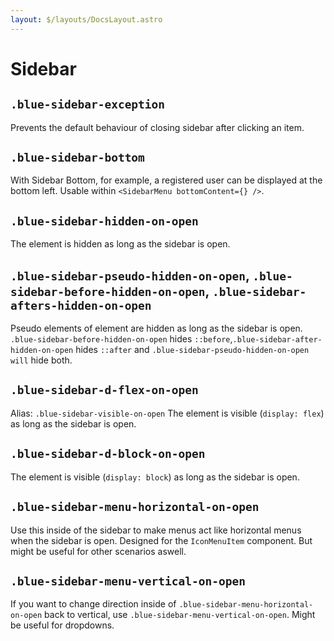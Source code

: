 ```yaml
---
layout: $/layouts/DocsLayout.astro
---
```


# Sidebar

## `.blue-sidebar-exception`

Prevents the default behaviour of closing sidebar after clicking an item.

## `.blue-sidebar-bottom`

With Sidebar Bottom, for example, a registered user can be displayed at the bottom left. Usable within `<SidebarMenu bottomContent={} />`.

## `.blue-sidebar-hidden-on-open`

The element is hidden as long as the sidebar is open.

## `.blue-sidebar-pseudo-hidden-on-open`, `.blue-sidebar-before-hidden-on-open`, `.blue-sidebar-afters-hidden-on-open`

Pseudo elements of element are hidden as long as the sidebar is open. `.blue-sidebar-before-hidden-on-open` hides
`::before`,`.blue-sidebar-after-hidden-on-open` hides `::after` and `.blue-sidebar-pseudo-hidden-on-open will` hide both.

## `.blue-sidebar-d-flex-on-open`

Alias: `.blue-sidebar-visible-on-open`
The element is visible (`display: flex`) as long as the sidebar is open.

## `.blue-sidebar-d-block-on-open`

The element is visible (`display: block`) as long as the sidebar is open.

## `.blue-sidebar-menu-horizontal-on-open`

Use this inside of the sidebar to make menus act like horizontal menus when the sidebar is open. Designed for the `IconMenuItem` component. But might be useful for other scenarios aswell.

## `.blue-sidebar-menu-vertical-on-open`

If you want to change direction inside of `.blue-sidebar-menu-horizontal-on-open` back to vertical, use `.blue-sidebar-menu-vertical-on-open`. Might be useful for dropdowns.
